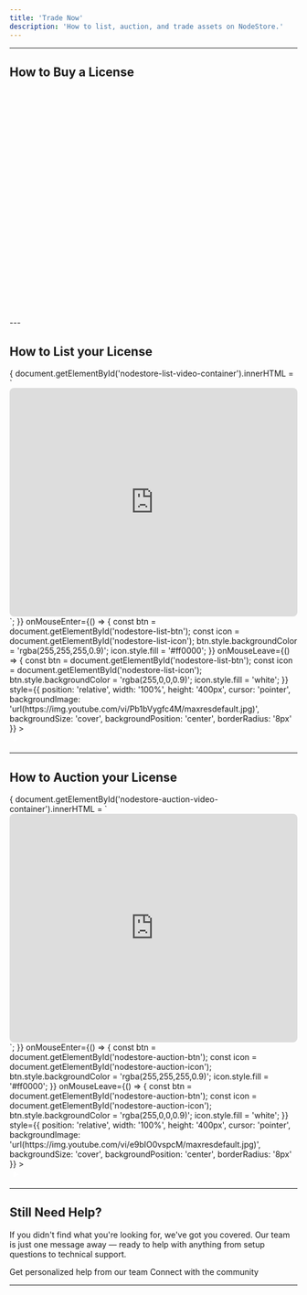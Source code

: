 ```yaml
---
title: 'Trade Now'
description: 'How to list, auction, and trade assets on NodeStore.'
---
```


---


## How to Buy a License 
<Frame caption="">
  <iframe 
    width="100%" 
    height="400" 
    title="NodeStore Trading Demo" 
    frameBorder="0" 
    allow="accelerometer; autoplay; clipboard-write; encrypted-media; gyroscope; picture-in-picture" 
    allowFullScreen>
  </iframe>
</Frame>
---

## How to List your License 
<Frame caption="">
  <div id="nodestore-list-video-container" style={{position: 'relative', width: '100%', height: '400px'}}>
    <div 
      onClick={() => {
        document.getElementById('nodestore-list-video-container').innerHTML = `
          <iframe width="100%" height="400" src="https://www.youtube.com/embed/Pb1bVygfc4M?autoplay=1&mute=1&rel=0" 
                  frameBorder="0" allowFullScreen allow="autoplay; encrypted-media" style="border-radius: 8px;"></iframe>
        `;
      }}
      onMouseEnter={() => {
        const btn = document.getElementById('nodestore-list-btn');
        const icon = document.getElementById('nodestore-list-icon');
        btn.style.backgroundColor = 'rgba(255,255,255,0.9)';
        icon.style.fill = '#ff0000';
      }}
      onMouseLeave={() => {
        const btn = document.getElementById('nodestore-list-btn');
        const icon = document.getElementById('nodestore-list-icon');
        btn.style.backgroundColor = 'rgba(255,0,0,0.9)';
        icon.style.fill = 'white';
      }}
      style={{
        position: 'relative', width: '100%', height: '400px', cursor: 'pointer',
        backgroundImage: 'url(https://img.youtube.com/vi/Pb1bVygfc4M/maxresdefault.jpg)',
        backgroundSize: 'cover', backgroundPosition: 'center', borderRadius: '8px'
      }}
    >
      <div id="nodestore-list-btn" style={{
        position: 'absolute', bottom: '16px', right: '16px', width: '50px', height: '50px',
        backgroundColor: 'rgba(255,0,0,0.9)', borderRadius: '50%', display: 'flex',
        alignItems: 'center', justifyContent: 'center', transition: 'all 0.2s ease', pointerEvents: 'none'
      }}>
        <svg id="nodestore-list-icon" width="20" height="20" viewBox="0 0 24 24" fill="white">
          <path d="M8 5v14l11-7z"/>
        </svg>
      </div>
    </div>
  </div>
</Frame>

---

## How to Auction your License 
<Frame caption="">
  <div id="nodestore-auction-video-container" style={{position: 'relative', width: '100%', height: '400px'}}>
    <div 
      onClick={() => {
        document.getElementById('nodestore-auction-video-container').innerHTML = `
          <iframe width="100%" height="400" src="https://www.youtube.com/embed/e9bIO0vspcM?autoplay=1&mute=1&rel=0" 
                  frameBorder="0" allowFullScreen allow="autoplay; encrypted-media" style="border-radius: 8px;"></iframe>
        `;
      }}
      onMouseEnter={() => {
        const btn = document.getElementById('nodestore-auction-btn');
        const icon = document.getElementById('nodestore-auction-icon');
        btn.style.backgroundColor = 'rgba(255,255,255,0.9)';
        icon.style.fill = '#ff0000';
      }}
      onMouseLeave={() => {
        const btn = document.getElementById('nodestore-auction-btn');
        const icon = document.getElementById('nodestore-auction-icon');
        btn.style.backgroundColor = 'rgba(255,0,0,0.9)';
        icon.style.fill = 'white';
      }}
      style={{
        position: 'relative', width: '100%', height: '400px', cursor: 'pointer',
        backgroundImage: 'url(https://img.youtube.com/vi/e9bIO0vspcM/maxresdefault.jpg)',
        backgroundSize: 'cover', backgroundPosition: 'center', borderRadius: '8px'
      }}
    >
      <div id="nodestore-auction-btn" style={{
        position: 'absolute', bottom: '16px', right: '16px', width: '50px', height: '50px',
        backgroundColor: 'rgba(255,0,0,0.9)', borderRadius: '50%', display: 'flex',
        alignItems: 'center', justifyContent: 'center', transition: 'all 0.2s ease', pointerEvents: 'none'
      }}>
        <svg id="nodestore-auction-icon" width="20" height="20" viewBox="0 0 24 24" fill="white">
          <path d="M8 5v14l11-7z"/>
        </svg>
      </div>
    </div>
  </div>
</Frame>

---


## Still Need Help?

If you didn't find what you're looking for, we've got you covered. Our team is just one message away — ready to help with anything from setup questions to technical support.

<CardGroup cols={2}>
  <Card title="Open Support Ticket" icon="rectangle-stack" href="https://discord.com/channels/1217243890352914552/1220638161407836241">
    Get personalized help from our team
  </Card>
  <Card title="Join Discord" icon="message-circle" href="https://discord.com/invite/JDkD4EaqcZ">
    Connect with the community
  </Card>
</CardGroup>

---
